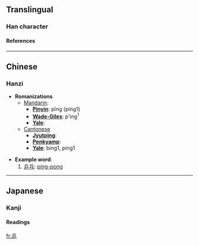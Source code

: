 ==Translingual==
===Han character===
{{Han char|rad=丿|as=05|sn=6|so=|four=7220<sub>1</sub>|canj=人一竹 (OMH)|cmean=[[ping]], used with pong for [[ping pong]]}}
====References====
{{Han ref|kx=0083.011|dkj=00145|hdz=10038.030|uh=4E52|ud=20050|bh=A5E2|bd=42466}}

----
==Chinese==
===Hanzi===


* '''Romanizations'''
** [[Mandarin]]:
*** '''[[Pinyin]]''': pīng (ping1)
*** '''[[Wade-Giles]]''': p'ing<sup>1</sup>
*** '''[[Yale]]''': 
**[[Cantonese]]
***'''[[Jyutping]]''':
***'''[[Penkyamp]]''': 
***'''[[Yale]]''': bing1, ping1

* '''Example word''':
*#[[乒乓]]: [[ping-pong]]


----
==Japanese==
===Kanji===


{{ja-kanji|grade=|rs=丿05|simple=}}
====Readings====
{{ja-readings|on=[[へい]] (hei)|kun=}}




[[fr:乒]]